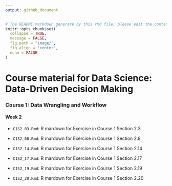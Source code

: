 ```yaml
---
output: github_document
---
```


```r
# The README markdown generate by this rmd file, please edit the content within this R markdown.
knitr::opts_chunk$set(
  collapse = TRUE,
  message = FALSE,
  fig.path = "image/",
  fig.align = "center",
  echo = FALSE
)
```

# Course material for Data Science: Data-Driven Decision Making

### Course 1: Data Wrangling and Workflow

#### Week 2

- `C1S2_03.Rmd`: R mardown for Exercise in Course 1 Section 2.3

- `C1S2_08.Rmd`: R mardown for Exercise in Course 1 Section 2.8

- `C1S2_14.Rmd`: R mardown for Exercise in Course 1 Section 2.14

- `C1S2_17.Rmd`: R mardown for Exercise in Course 1 Section 2.17

- `C1S2_19.Rmd`: R mardown for Exercise in Course 1 Section 2.19

- `C1S2_20.Rmd`: R mardown for Exercise in Course 1 Section 2.20